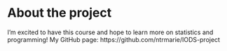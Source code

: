 
# About the project


I'm excited to have this course and hope to learn more on statistics and programming! My GitHub page: https://github.com/ntrmarie/IODS-project

